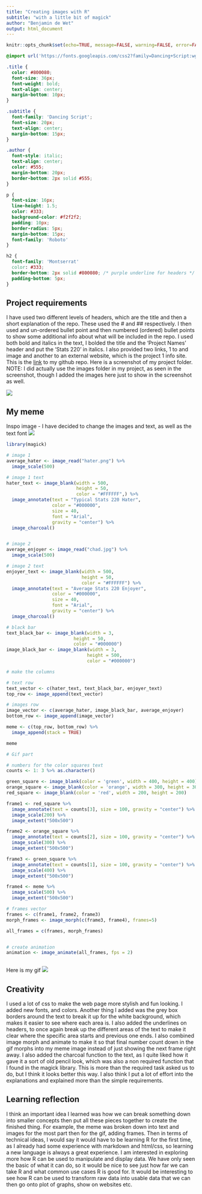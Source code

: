 ```yaml
---
title: "Creating images with R"
subtitle: "with a little bit of magick"
author: "Benjamin de Wet"
output: html_document
---
```


```r
knitr::opts_chunk$set(echo=TRUE, message=FALSE, warning=FALSE, error=FALSE)
```

```css
@import url('https://fonts.googleapis.com/css2?family=Dancing+Script:wght@400;700&display=swap');

.title {
  color: #800080;
  font-size: 36px;
  font-weight: bold;
  text-align: center;
  margin-bottom: 10px;
}

.subtitle {
  font-family: 'Dancing Script';
  font-size: 20px;
  text-align: center;
  margin-bottom: 15px;
}

.author {
  font-style: italic;
  text-align: center;
  color: #555;
  margin-bottom: 20px;
  border-bottom: 2px solid #555;
}

p {
  font-size: 16px;
  line-height: 1.5;
  color: #333;
  background-color: #f2f2f2;
  padding: 10px;
  border-radius: 5px;
  margin-bottom: 15px;
  font-family: 'Roboto'
}

h2 {
  font-family: 'Montserrat'
  color: #333;
  border-bottom: 2px solid #800080; /* purple underline for headers */
  padding-bottom: 5px;
}

```

## Project requirements
I have used two different levels of headers, which are the title and then a
short explanation of the repo. These used the # and ## respectively. I then
used and un-ordered bullet point and then numbered (ordered) bullet points to 
show some additional info about what will be included in the repo. I used both
bold and italics in the text, I bolded the title and the 'Project Names' header
and put the 'Stats 220' in italics. I also provided two links, 1 to and image
and another to an external website, which is the project 1 info site.
This is the [link](https://github.com/bendwet/stats220) to my github repo.
Here is a screenshot of my project folder. NOTE: I did actually use the images
folder in my project, as seen in the screenshot, though I added the images
here just to show in the screenshot as well.

![](project1folder.png)

## My meme
Inspo image - I have decided to change the images and text, as well as the text font
![](inspo_meme.png)
```r
library(magick)

# image 1
average_hater <- image_read("hater.png") %>%
  image_scale(500)

# image 1 text
hater_text <- image_blank(width = 500, 
                          height = 50, 
                          color = "#FFFFFF",) %>%
  image_annotate(text = "Typical Stats 220 Hater",
                 color = "#000000",
                 size = 40,
                 font = "Arial",
                 gravity = "center") %>%
  image_charcoal()


# image 2
average_enjoyer <- image_read("chad.jpg") %>%
  image_scale(500)

# image 2 text
enjoyer_text <- image_blank(width = 500, 
                            height = 50, 
                            color = "#FFFFFF") %>%
  image_annotate(text = "Average Stats 220 Enjoyer",
                 color = "#000000",
                 size = 40,
                 font = "Arial",
                 gravity = "center") %>%
  image_charcoal()

# black bar
text_black_bar <- image_blank(width = 3,
                         height = 50,
                         color = "#000000")
image_black_bar <- image_blank(width = 3,
                              height = 500,
                              color = "#000000")

# make the columns

# text row
text_vector <- c(hater_text, text_black_bar, enjoyer_text)
top_row <- image_append(text_vector)

# images row
image_vector <- c(average_hater, image_black_bar, average_enjoyer)
bottom_row <- image_append(image_vector)

meme <- c(top_row, bottom_row) %>%
  image_append(stack = TRUE)

meme

```


```r
# Gif part

# numbers for the color squares text
counts <- 1: 3 %>% as.character()

green_square <- image_blank(color = 'green', width = 400, height = 400)
orange_square <- image_blank(color = 'orange', width = 300, height = 300)
red_square <- image_blank(color = 'red', width = 200, height = 200)

frame1 <- red_square %>%
  image_annotate(text = counts[3], size = 100, gravity = "center") %>%
  image_scale(200) %>%
  image_extent("500x500")

frame2 <- orange_square %>%
  image_annotate(text = counts[2], size = 100, gravity = "center") %>%
  image_scale(300) %>%
  image_extent("500x500")

frame3 <- green_square %>%
  image_annotate(text = counts[1], size = 100, gravity = "center") %>%
  image_scale(400) %>%
  image_extent("500x500")

frame4 <- meme %>%
  image_scale(500) %>%
  image_extent("500x500")

# frames vector
frames <- c(frame1, frame2, frame3)
morph_frames <- image_morph(c(frame3, frame4), frames=5)

all_frames = c(frames, morph_frames)


# create animation
animation <- image_animate(all_frames, fps = 2)



```

Here is my gif ![](my_animation.gif)

## Creativity
I used a lot of css to make the web page more stylish and fun looking. I added
new fonts, and colors. Another thing I added was the grey box borders around the
text to break it up for the white background, which makes it easier to see
where each area is. I also added the underlines on headers, to once again break 
up the different areas of the text to make it clear where the specific area 
starts and previous one ends. I also combined image morph and animate to make it 
so that final number count down in the gif morphs into my meme image instead of 
just showing the next frame right away. I also added the charcoal function to 
the text, as I quite liked how it gave it a sort of old pencil look, which was 
also a non required function that I found in the magick library. This is more 
than the required task asked us to do, but I think it looks better this way. 
I also think I put a lot of effort into the explanations and explained more 
than the simple requirements.

## Learning reflection
I think an important idea I learned was how we can break something down into
smaller concepts then put all these pieces together to create the finished thing.
For example, the meme was broken down into text and images for the most part
then for the gif, adding frames. Then in terms of technical ideas, I would say
it would have to be learning R for the first time, as I already had some experience
with markdown and html/css, so learning a new language is always a great experience.
I am interested in exploring more how R can be used to manipulate and display data.
We have only seen the basic of what it can do, so it would be nice to see just
how far we can take R and what common use cases R is good for. It would be
interesting to see how R can be used to transform raw data into usable data
that we can then go onto plot of graphs, show on websites etc. 
